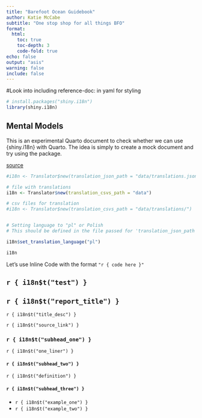```yaml
---
title: "Barefoot Ocean Guidebook"
author: Katie McCabe
subtitle: "One stop shop for all things BFO"
format: 
  html:
    toc: true
    toc-depth: 3
    code-fold: true
echo: false
output: "asis"
warning: false
include: false
---
```


#Look into including reference-doc: in yaml for styling

```r

# install.packages("shiny.i18n")
library(shiny.i18n)

```

## Mental Models

This is an experimental Quarto document to check whether we can use {shiny.i18n} with Quarto. The idea is simply to create a mock document and try using the package.

[source](https://www.mentalmodelsbox.com/explore)



```r

#i18n <- Translator$new(translation_json_path = "data/translations.json")

# file with translations
i18n <- Translator$new(translation_csvs_path = "data")

# csv files for translation
#i18n <- Translator$new(translation_csvs_path = "data/translations/")


# Setting language to "pl" or Polish
# This should be defined in the file passed for 'translation_json_path'

i18n$set_translation_language("pl")

i18n

```

Let's use Inline Code with the format `"r { code here }"`

## `r { i18n$t("test") }`

## `r { i18n$t("report_title") }`

`r { i18n$t("title_desc") }`

`r { i18n$t("source_link") }`

### `r { i18n$t("subhead_one") }`

`r { i18n$t("one_liner") }`

#### `r { i18n$t("subhead_two") }`

`r { i18n$t("definition") }`

#### `r { i18n$t("subhead_three") }`

-   `r { i18n$t("example_one") }`
-   `r { i18n$t("example_two") }`
